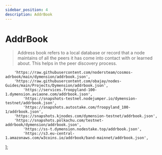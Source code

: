 ```yaml
---
sidebar_position: 4
description: AddrBook
---
```


# AddrBook

> Address book refers to a local database or record that a node maintains of all the peers it has come into contact with or learned about. This helps in the peer discovery process.



		'https://raw.githubusercontent.com/nodersteam/cosmos-adrbook/main/dymension/addrbook.json',
		'https://raw.githubusercontent.com/obajay/nodes-Guides/main/Projects/Dymension/addrbook.json',
	        'https://services.froopyland-100-1.dymension.aviaone.com/addrbook.json',
	        'https://snapshots-testnet.nodejumper.io/dymension-testnet/addrbook.json',
	        'https://snapshots.autostake.com/froopyland_100-1/addrbook.json',
		'https://snapshots.kjnodes.com/dymension-testnet/addrbook.json', 
		'https://snapshots.polkachu.com/testnet-addrbook/dymension/addrbook.json', 
          	'https://ss-t.dymension.nodestake.top/addrbook.json', 
          	'https://s3.eu-central-1.amazonaws.com/w3coins.io/addrbook/band-mainnet/addrbook.json',
];



<SelectPaste endpoints={endpoints} codeTemplate={addrBook} home={home} binary={binary} tip="Click on any endpoint to paste it into the code block." />
